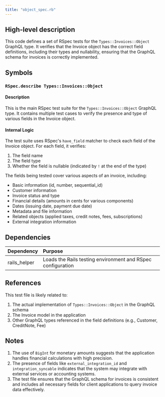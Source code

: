 ```yaml
---
title: "object_spec.rb"
---
```


## High-level description
This code defines a set of RSpec tests for the `Types::Invoices::Object` GraphQL type. It verifies that the Invoice object has the correct field definitions, including their types and nullability, ensuring that the GraphQL schema for invoices is correctly implemented.

## Symbols

### `RSpec.describe Types::Invoices::Object`
#### Description
This is the main RSpec test suite for the `Types::Invoices::Object` GraphQL type. It contains multiple test cases to verify the presence and type of various fields in the Invoice object.

#### Internal Logic
The test suite uses RSpec's `have_field` matcher to check each field of the Invoice object. For each field, it verifies:
1. The field name
2. The field type
3. Whether the field is nullable (indicated by `!` at the end of the type)

The fields being tested cover various aspects of an invoice, including:
- Basic information (id, number, sequential_id)
- Customer information
- Invoice status and type
- Financial details (amounts in cents for various components)
- Dates (issuing date, payment due date)
- Metadata and file information
- Related objects (applied taxes, credit notes, fees, subscriptions)
- External integration information

## Dependencies
| Dependency | Purpose |
|:-----------|:--------|
| rails_helper | Loads the Rails testing environment and RSpec configuration |

## References
This test file is likely related to:
1. The actual implementation of `Types::Invoices::Object` in the GraphQL schema
2. The Invoice model in the application
3. Other GraphQL types referenced in the field definitions (e.g., Customer, CreditNote, Fee)

## Notes
1. The use of `BigInt` for monetary amounts suggests that the application handles financial calculations with high precision.
2. The presence of fields like `external_integration_id` and `integration_syncable` indicates that the system may integrate with external services or accounting systems.
3. The test file ensures that the GraphQL schema for invoices is consistent and includes all necessary fields for client applications to query invoice data effectively.